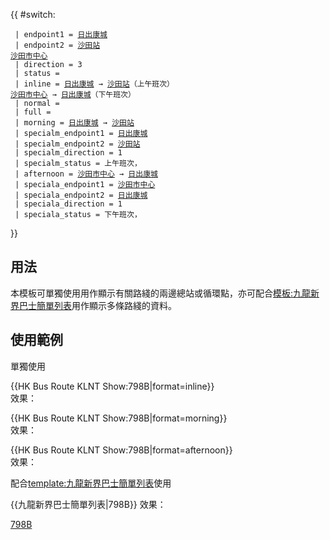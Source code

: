 {{ #switch: {{{format|}}}
  | endpoint1 = [[康城站公共運輸交匯處|日出康城]]
  | endpoint2 = [[沙田站公共運輸交匯處|沙田站]]<br/>[[沙田市中心巴士總站|沙田市中心]]
  | direction = 3
  | status = {{HK Bus Status|P}}
  | inline = [[康城站公共運輸交匯處|日出康城]] → [[沙田站公共運輸交匯處|沙田站]]（上午班次）<br/>[[沙田市中心巴士總站|沙田市中心]] → [[康城站公共運輸交匯處|日出康城]]（下午班次）
  | normal =
  | full =
  | morning = [[康城站公共運輸交匯處|日出康城]] → [[沙田站公共運輸交匯處|沙田站]]
  | specialm_endpoint1 = [[康城站公共運輸交匯處|日出康城]]
  | specialm_endpoint2 = [[沙田站公共運輸交匯處|沙田站]]
  | specialm_direction = 1
  | specialm_status = 上午班次，{{HK Bus Status|P}}
  | afternoon = [[沙田市中心巴士總站|沙田市中心]] → [[康城站公共運輸交匯處|日出康城]]
  | speciala_endpoint1 = [[沙田市中心巴士總站|沙田市中心]]
  | speciala_endpoint2 = [[康城站公共運輸交匯處|日出康城]]
  | speciala_direction = 1
  | speciala_status = 下午班次，{{HK Bus Status|P}}
}}<noinclude>
==用法==
本模板可單獨使用用作顯示有關路綫的兩邊總站或循環點，亦可配合[[模板:九龍新界巴士簡單列表]]用作顯示多條路綫的資料。

==使用範例==
;單獨使用
<nowiki>{{HK Bus Route KLNT Show:798B|format=inline}}</nowiki><br>
效果：{{HK Bus Route KLNT Show:798B|format=inline}}

<nowiki>{{HK Bus Route KLNT Show:798B|format=morning}}</nowiki><br>
效果：{{HK Bus Route KLNT Show:798B|format=morning}}

<nowiki>{{HK Bus Route KLNT Show:798B|format=afternoon}}</nowiki><br>
效果：{{HK Bus Route KLNT Show:798B|format=afternoon}}

;配合[[template:九龍新界巴士簡單列表]]使用
<nowiki>{{九龍新界巴士簡單列表|798B}}</nowiki>
效果：{{九龍新界巴士簡單列表|798B}}
[[Category:新巴路線模板|798B]]</noinclude>
